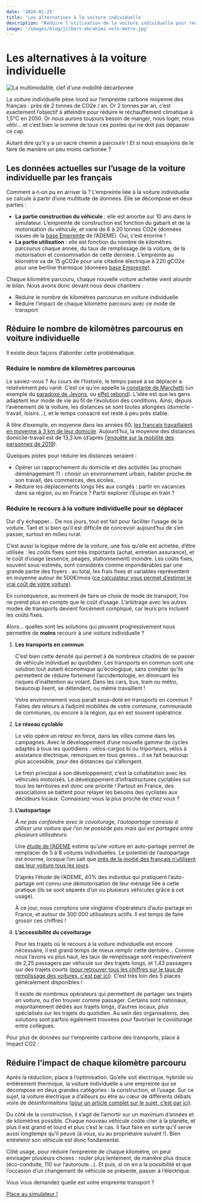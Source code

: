 ```yaml
---
date: '2024-01-25'
title: 'Les alternatives à la voiture individuelle'
description: "Réduire l'utilisation de la voiture individuelle pour réduire son empreinte carbone"
image: '/images/blog/jilbert-ebrahimi-velo-metro.jpg'
---
```


# Les alternatives à la voiture individuelle

![La multimodalité, clef d'une mobilité décarbonée](/images/blog/jilbert-ebrahimi-velo-metro.jpg)

La voiture individuelle pèse lourd sur l’empreinte carbone moyenne des français : près de 2 tonnes de CO2e / an. Or 2 tonnes par an, c’est exactement l’objectif à atteindre pour réduire le réchauffement climatique à 1,5°C en 2050. Or nous aurons toujours besoin de manger, nous loger, nous vêtir… et c’est bien la somme de tous ces postes qui ne doit pas dépasser ce cap.

Autant dire qu’il y a un sacré chemin à parcourir ! Et si nous essayions de le faire de manière un peu moins carbonée ?

## Les données actuelles sur l’usage de la voiture individuelle par les français

Comment a-t-on pu en arriver là ? L’empreinte liée à la voiture individuelle se calcule à partir d’une multitude de données. Elle se décompose en deux parties :

- **La partie construction du véhicule** : elle est amortie sur 10 ans dans le simulateur. L’empreinte de construction est fonction du gabarit et de la motorisation du véhicule, et varie de 6 à 20 tonnes CO2e (données issues de la [base Empreinte](https://base-empreinte.ademe.fr/donnees/jeu-donnees) de l’ADEME). Oui, c’est énorme !
- **La partie utilisation** : elle est fonction du nombre de kilomètres parcourus chaque année, du taux de remplissage de la voiture, de la motorisation et consommation de cette dernière. L’empreinte au kilomètre va de 15 gCO2e pour une citadine électrique à 220 gCO2e pour une berline thermique (données [base Empreinte](https://base-empreinte.ademe.fr/donnees/jeu-donnees)).

Chaque kilomètre parcouru, chaque nouvelle voiture achetée vient alourdir le bilan. Nous avons donc devant nous deux chantiers :

- Réduire le nombre de kilomètres parcourus en voiture individuelle
- Réduire l’impact de chaque kilomètre parcouru avec ce mode de transport

## Réduire le nombre de kilomètres parcourus en voiture individuelle

Il existe deux façons d’aborder cette problématique.

### Réduire le nombre de kilomètres parcourus

Le saviez-vous ? Au cours de l’histoire, le temps passé à se déplacer a relativement peu varié. C’est ce qu’on appelle la [constante de Marchetti](https://fr.wikipedia.org/wiki/Constante_de_Marchetti) (un exemple du [paradoxe de Jevons](https://fr.wikipedia.org/wiki/Paradoxe_de_Jevons), ou [effet rebond](https://nosgestesclimat.fr/blog/effet-rebond)). L’idée est que les gens adaptent leur mode de vie au fil de l’évolution des conditions. Ainsi, depuis l’avènement de la voiture, les distances se sont toutes allongées (domicile - travail, loisirs…), et le temps consacré est resté à peu près stable.

À titre d’exemple, en moyenne dans les années 60, [les français travaillaient en moyenne à 3 km de leur domicile](https://www.1kmapied.com/post/trajets-domicile-travail). Aujourd’hui, la moyenne des distances domicile-travail est de 13,3 km (d’après [l’enquête sur la mobilité des personnes de 2019](https://www.statistiques.developpement-durable.gouv.fr/resultats-detailles-de-lenquete-mobilite-des-personnes-de-2019)).

Quelques pistes pour réduire les distances seraient : 

- Opérer un rapprochement du domicile et des activités (au prochain déménagement ?) : choisir un environnement urbain, habiter proche de son travail, des commerces, des écoles.
- Réduire les déplacements longs liés aux congés : partir en vacances dans sa région, ou en France ? Partir explorer l'Europe en train ? 

### Réduire le recours à la voiture individuelle pour se déplacer

Dur d’y échapper… De nos jours, tout est fait pour faciliter l’usage de la voiture. Tant et si bien qu’il est difficile de concevoir aujourd’hui de s’en passer, surtout en milieu rural.

C’est aussi la logique même de la voiture, une fois qu’elle est achetée, d’être utilisée : les coûts fixes sont très importants (achat, entretien assurance), et le coût d’usage (essence, péages, stationnement) moindre. Les coûts fixes, souvent sous-estimés, sont considérés comme impondérables par une grande partie des foyers : au total, les frais fixes et variables représentent en moyenne autour de 500€/mois ([ce calculateur vous permet d’estimer le vrai coût de votre voiture](https://futur.eco/voyage/cout-voiture)).

En conséquence, au moment de faire un choix de mode de transport, l’on ne prend plus en compte que le coût d’usage. L’arbitrage avec les autres modes de transports devient forcément compliqué, car leurs prix incluent les coûts fixes.

Alors… quelles sont les solutions qui peuvent progressivement nous permettre de **moins** recourir à une voiture individuelle ?

1. **Les transports en commun**

   C’est bien cette densité qui permet à de nombreux citadins de se passer de véhicule individuel au quotidien. Les transports en commun sont une solution tout autant économique qu’écologique, sans compter qu’ils permettent de réduire fortement l’accidentologie, en diminuant les risques d’inattention au volant. Dans les cars, bus, tram ou métro, beaucoup lisent, se détendent, ou même travaillent !

   Votre environnement vous paraît sous-doté en transports en commun ? Faites des retours à l’adjoint mobilités de votre commune, communauté de communes, ou encore à la région, qui en est souvent opératrice.

2. **Le réseau cyclable**

   Le vélo opère un retour en force, dans les villes comme dans les campagnes. Avec le développement d’une nouvelle gamme de cycles adaptés à tous les quotidiens : vélos-cargos bi ou triporteurs, vélos à assistance électrique, remorques en tous genres… il se fait beaucoup plus accessible, pour des distances qui s’allongent.

   Le frein principal à son développement, c’est la cohabitation avec les véhicules motorisés. Le développement d’infrastructures cyclables sur tous les territoires est donc une priorité ! Partout en France, des associations se battent pour relayer les besoins des cyclistes aux décideurs locaux. Connaissez-vous la plus proche de chez vous ?

3. **L’autopartage**

   _À ne pas confondre avec le covoiturage, l’autopartage consiste à utiliser une voiture que l’on ne possède pas mais qui est partagée entre plusieurs utilisateurs._

   Une [étude de l’ADEME](https://presse.ademe.fr/2022/09/enquete-nationale-autopartage-2022-impact-sur-les-pratiques-de-mobilite-des-francais.html) estime qu’une voiture en auto-partage permet de remplacer de 5 à 8 voitures individuelles. Le potentiel de l’autopartage est énorme, lorsque l’on sait que [près de la moitié des français n’utilisent pas leur voiture tous les jours](https://fr.statista.com/statistiques/832033/utilisation-voiture-france/).

   D’après l’étude de l’ADEME, 40% des individus qui pratiquent l’auto-partage ont connu une démotorisation de leur ménage liée à cette pratique (ils se sont séparés d’un ou plusieurs véhicules grâce à cet usage).

   À ce jour, nous comptons une vingtaine d’opérateurs d’auto-partage en France, et autour de 300 000 utilisateurs actifs. Il est temps de faire grossir ces chiffres !

4. **L’accessibilité du covoiturage**

   Pour les trajets où le recours à la voiture individuelle est encore nécessaire, il est grand temps de mieux remplir cette dernière… Comme nous l’avons vu plus haut, les taux de remplissage sont respectivement de 2,25 passagers par véhicule sur des trajets longs, et 1,43 passagers sur des trajets courts ([pour retrouver tous les chiffres sur le taux de remplissage des voitures, c'est par ici](https://www.statistiques.developpement-durable.gouv.fr/nos-trajets-en-voiture-seul-plusieurs-ou-en-covoiturage-lessentiel-en-infographie)). C’est très loin des 5 places généralement disponibles !

   Il existe de nombreux opérateurs qui permettent de partager ses trajets en voiture, ou d’en trouver comme passager. Certains sont nationaux, majoritairement dédiés aux trajets longs, d’autres locaux, plus spécialisés sur les trajets du quotidien. Au sein des organisations, des solutions sont parfois également trouvées pour favoriser le covoiturage entre collègues.

Pour plus de données sur l'empreinte carbone des transports, place à Impact CO2 :

<div
  id="impact-co2"
  data-type="transport"
  data-search="?theme=default&tabs=distance&km=15"
/>
<script
  src="https://impactco2.fr/iframe.js"
  data-type="transport"
  data-search="?theme=default&tabs=distance&km=15"></script>

## Réduire l’impact de chaque kilomètre parcouru

Après la réduction, place à l’optimisation. Qu’elle soit électrique, hybride ou entièrement thermique, la voiture individuelle a une empreinte qui se décompose en deux grandes catégories : la construction, et l’usage. Sur ce sujet, la voiture électrique a d’ailleurs pu être au cœur de différents débats voire de désinformaitons ([pour un article complet sur le sujet, c’est par ici](https://bonpote.com/la-voiture-electrique-solution-ideale-pour-le-climat/)).

Du côté de la construction, il s’agit de l’amortir sur un maximum d’années et de kilomètres possible. Chaque nouveau véhicule coûte cher à la planète, et plus il est grand et lourd et plus c’est le cas. Il faut faire en sorte qu’il serve aussi longtemps qu’il peuve (à vous, ou au propriétaire suivant !). Bien entretenir son véhicule est donc fondamental.

Côté usage, pour réduire l’empreinte de chaque kilomètre, on peut envisager plusieurs choses : rouler plus lentement, de manière plus douce (éco-conduite, 110 sur l’autoroute…). Et puis, si on en a la possibilité et que l’occasion d’un changement de véhicule se présente, passer à l’électrique.

Vous vous demandez quelle est votre empreinte transport ?

<div className="text-center">
  <a
    href="https://nosgestesclimat.fr/"
    className="focus:ring-offset-3 transition-color mx-auto inline-flex items-center whitespace-nowrap rounded-md border-2 border-primary-500 bg-primary-500 !p-4 font-bold !text-white no-underline shadow-sm transition-colors transition-colors hover:bg-primary-700 hover:text-white focus:outline-none focus:ring-2 focus:ring-primary-700 aria-disabled:opacity-50">
    Place au simulateur !
  </a>
</div>
